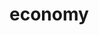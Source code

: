 # economy


<ul className="grid grid-cols-1 md:grid-cols-2 lg:grid-cols-3 xl:grid-cols-4 gap-4 -ml-6">

<NewReferenceCard
    title="Economic Calendar"
    description="Economic events from the global economy"
    url="/pro/widgets-library/economy/economic_calendar"
    chevron={false}
/>
</ul>
